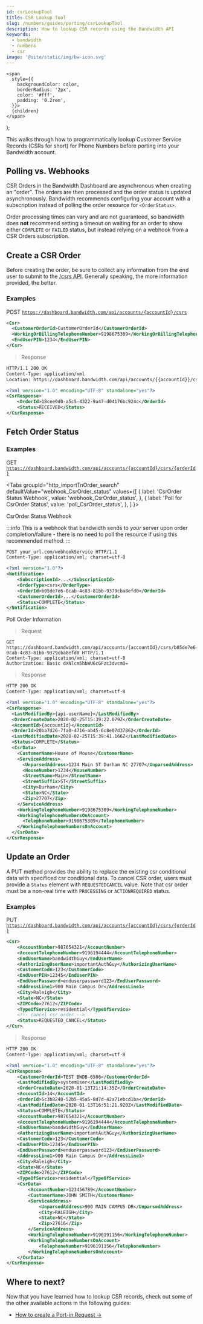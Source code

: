 ```yaml
---
id: csrLookupTool
title: CSR Lookup Tool
slug: /numbers/guides/porting/csrLookupTool
description: How to lookup CSR records using the Bandwidth API
keywords:
  - bandwidth
  - numbers
  - csr
image: '@site/static/img/bw-icon.svg'
---
```




    <span
      style={{
        backgroundColor: color,
        borderRadius: '2px',
        color: '#fff',
        padding: '0.2rem',
      }}>
      {children}
    </span>
  );

This walks through how to programmatically lookup Customer Service Records (CSRs for short) for Phone Numbers before porting into your Bandwidth account.

## Polling vs. Webhooks

CSR Orders in the Bandwidth Dashboard are asynchronous when creating an "order". The orders are then processed and the order status is updated asynchronously. Bandwidth recommends configuring your account with a subscription instead of polling the order resource for `<OrderStatus>`.

Order processing times can vary and are not guaranteed, so bandwidth does __not__ recommend setting a timeout on waiting for an order to show either `COMPLETE` or `FAILED` status, but instead relying on a webhook from a CSR Orders subscription.

## Create a CSR Order

Before creating the order, be sure to collect any information from the end user to submit to the [/csrs API](/apis/numbers/#operation/CreateCsrOrder). Generally speaking, the more information provided, the better.

### Examples
<Highlight color="#079CEE">POST</Highlight> <code>https://dashboard.bandwidth.com/api/accounts/{accountId}/csrs</code>

```xml
<Csr>
  <CustomerOrderId>CustomerOrderId</CustomerOrderId>
  <WorkingOrBillingTelephoneNumber>9198675309</WorkingOrBillingTelephoneNumber>
  <EndUserPIN>1234</EndUserPIN>
</Csr>
```

> Response

```xml
HTTP/1.1 200 OK
Content-Type: application/xml
Location: https://dashboard.bandwidth.com/api/accounts/{{accountId}}/csrs/{{orderId}}

<?xml version="1.0" encoding="UTF-8" standalone="yes"?>
<CsrResponse>
    <OrderId>18cee9d0-a5c5-4322-9a47-d04176bc924c</OrderId>
    <Status>RECEIVED</Status>
</CsrResponse>
```

## Fetch Order Status

### Examples
<Highlight color="#00bf8c">GET</Highlight> <code>https://dashboard.bandwidth.com/api/accounts/{accountId}/csrs/{orderId}</code>

<Tabs
  groupId="http_importTnOrder_search"
  defaultValue="webhook_CsrOrder_status"
  values={[
    { label: 'CsrOrder Status Webhook', value: 'webhook_CsrOrder_status', },
    { label: 'Poll for CsrOrder Status', value: 'poll_CsrOrder_status', },
  ]
}>
<TabItem value="webhook_CsrOrder_status">

CsrOrder Status Webhook

:::info
This is a webhook that bandwidth sends to _your_ server upon order completion/failure - there is no need to poll the resource if using this recommended method.
:::

```xml
POST your_url.com/webhookService HTTP/1.1
Content-Type: application/xml; charset=utf-8

<?xml version="1.0"?>
<Notification>
    <SubscriptionId>...</SubscriptionId>
    <OrderType>csrs</OrderType>
    <OrderId>b05de7e6-0cab-4c83-81bb-9379cba8efd0</OrderId>
    <CustomerOrderId>...</CustomerOrderId>
    <Status>COMPLETE</Status>
</Notification>
```

</TabItem>
<TabItem value="poll_CsrOrder_status">

Poll Order Information
> Request

```http
GET https://dashboard.bandwidth.com/api/accounts/{accountId}/csrs/b05de7e6-0cab-4c83-81bb-9379cba8efd0 HTTP/1.1
Content-Type: application/xml; charset=utf-8
Authorization: Basic dXNlcm5hbWU6cGFzc3dvcmQ=
```

> Response

```xml
HTTP 200 OK
Content-Type: application/xml; charset=utf-8

<?xml version="1.0" encoding="UTF-8" standalone="yes"?>
<CsrResponse>
  <LastModifiedBy>{api-userName}</LastModifiedBy>
  <OrderCreateDate>2020-02-25T15:39:22.079Z</OrderCreateDate>
  <AccountId>{accountId}</AccountId>
  <OrderId>20ba7d26-7fa0-4716-ab45-6c8e07d37862</OrderId>
  <LastModifiedDate>2020-02-25T15:39:41.166Z</LastModifiedDate>
  <Status>COMPLETE</Status>
  <CsrData>
    <CustomerName>House of Mouse</CustomerName>
    <ServiceAddress>
      <UnparsedAddress>1234 Main ST Durham NC 27707</UnparsedAddress>
      <HouseNumber>1234</HouseNumber>
      <StreetName>Main</StreetName>
      <StreetSuffix>ST</StreetSuffix>
      <City>Durham</City>
      <State>NC</State>
      <Zip>27707</Zip>
    </ServiceAddress>
    <WorkingTelephoneNumber>9198675309</WorkingTelephoneNumber>
    <WorkingTelephoneNumbersOnAccount>
      <TelephoneNumber>9198675309</TelephoneNumber>
    </WorkingTelephoneNumbersOnAccount>
  </CsrData>
</CsrResponse>
```

</TabItem>
</Tabs>

## Update an Order

A <Highlight color="#9a59c5">PUT</Highlight> method provides the ability to replace the existing csr conditional data with specificed csr conditional data. To cancel CSR order, users must provide a `Status` element with `REQUESTEDCANCEL` value. Note that csr order must be a non-real time with `PROCESSING` or `ACTIONREQUIRED` status.

### Examples
<Highlight color="#9a59c5">PUT</Highlight> <code>https://dashboard.bandwidth.com/api/accounts/{accountId}/csrs/{orderId}</code>

```xml
<Csr>
    <AccountNumber>987654321</AccountNumber>
    <AccountTelephoneNumber>9196194444</AccountTelephoneNumber>
    <EndUserName>bandwidthGuy</EndUserName>
    <AuthorizingUserName>importantAuthGuy</AuthorizingUserName>
    <CustomerCode>123</CustomerCode>
    <EndUserPIN>12345</EndUserPIN>
    <EndUserPassword>enduserpassword123</EndUserPassword>
    <AddressLine1>900 Main Campus Dr</AddressLine1>
    <City>Raleigh</City>
    <State>NC</State>
    <ZIPCode>27612</ZIPCode>
    <TypeOfService>residential</TypeOfService>
    <!-- cancel csr order -->
    <Status>REQUESTED_CANCEL</Status>
</Csr>
```

> Response

```xml 
HTTP 200 OK
Content-Type: application/xml; charset=utf-8

<?xml version="1.0" encoding="UTF-8" standalone="yes"?>
<CsrResponse>
    <CustomerOrderId>TEST BWDB-6506</CustomerOrderId>
    <LastModifiedBy>systemUser</LastModifiedBy>
    <OrderCreateDate>2020-01-13T21:14:35Z</OrderCreateDate>
    <AccountId>14</AccountId>
    <OrderId>5c3b8240-52b5-45a5-8d7d-42a71ebcd1ba</OrderId>
    <LastModifiedDate>2020-01-13T16:51:21.920Z</LastModifiedDate>
    <Status>COMPLETE</Status>
    <AccountNumber>987654321</AccountNumber>
    <AccountTelephoneNumber>9196194444</AccountTelephoneNumber>
    <EndUserName>bandwidthGuy</EndUserName>
    <AuthorizingUserName>importantAuthGuy</AuthorizingUserName>
    <CustomerCode>123</CustomerCode>
    <EndUserPIN>12345</EndUserPIN>
    <EndUserPassword>enduserpassword123</EndUserPassword>
    <AddressLine1>900 Main Campus Dr</AddressLine1>
    <City>Raleigh</City>
    <State>NC</State>
    <ZIPCode>27612</ZIPCode>
    <TypeOfService>residential</TypeOfService>
    <CsrData>
        <AccountNumber>123456789</AccountNumber>
        <CustomerName>JOHN SMITH</CustomerName>
        <ServiceAddress>
            <UnparsedAddress>900 MAIN CAMPUS DR</UnparsedAddress>
            <City>RALEIGH</City>
            <State>NC</State>
            <Zip>27616</Zip>
        </ServiceAddress>
        <WorkingTelephoneNumber>9196191156</WorkingTelephoneNumber>
        <WorkingTelephoneNumbersOnAccount>
            <TelephoneNumber>9196191156</TelephoneNumber>
        </WorkingTelephoneNumbersOnAccount>
    </CsrData>
</CsrResponse>
```

## Where to next?

Now that you have learned how to lookup CSR records, check out some of the other available actions in the following guides:
- [How to create a Port-in Request →](/docs/numbers/guides/porting/portingNumbers)
